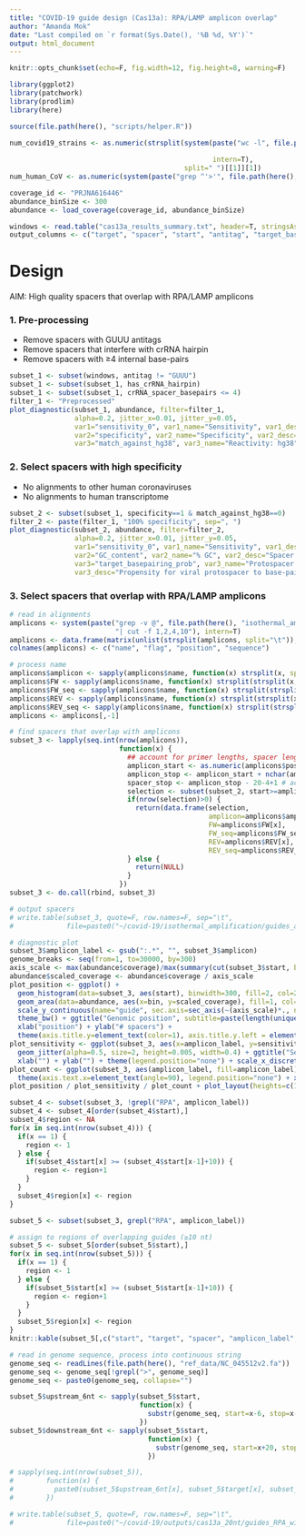 ```yaml
---
title: "COVID-19 guide design (Cas13a): RPA/LAMP amplicon overlap"
author: "Amanda Mok"
date: "Last compiled on `r format(Sys.Date(), '%B %d, %Y')`"
output: html_document
---
```


```r
knitr::opts_chunk$set(echo=F, fig.width=12, fig.height=8, warning=F)

library(ggplot2)
library(patchwork)
library(prodlim)
library(here)

source(file.path(here(), "scripts/helper.R"))
```

```r
num_covid19_strains <- as.numeric(strsplit(system(paste("wc -l", file.path(here(),
                                                                           "ref_data/gisaid_cov2020_alignment.txt")),
                                                  intern=T),
                                           split=" ")[[1]][1])
num_human_CoV <- as.numeric(system(paste("grep ^'>'", file.path(here(), "ref_data/human_CoV.fa"), "| wc -l"), intern=T))

coverage_id <- "PRJNA616446"
abundance_binSize <- 300
abundance <- load_coverage(coverage_id, abundance_binSize)

windows <- read.table("cas13a_results_summary.txt", header=T, stringsAsFactors=F)
output_columns <- c("target", "spacer", "start", "antitag", "target_basepairing_prob", "match_against_bosTau9")
```

# Design

AIM: High quality spacers that overlap with RPA/LAMP amplicons

### 1. Pre-processing

- Remove spacers with GUUU antitags
- Remove spacers that interfere with crRNA hairpin
- Remove spacers with ≥4 internal base-pairs

```r
subset_1 <- subset(windows, antitag != "GUUU")
subset_1 <- subset(subset_1, has_crRNA_hairpin)
subset_1 <- subset(subset_1, crRNA_spacer_basepairs <= 4)
filter_1 <- "Preprocessed"
plot_diagnostic(subset_1, abundance, filter=filter_1,
                alpha=0.2, jitter_x=0.01, jitter_y=0.05,
                var1="sensitivity_0", var1_name="Sensitivity", var1_desc="% SARS-CoV-2 genomes captured",
                var2="specificity", var2_name="Specificity", var2_desc="% human coronaviruses missed",
                var3="match_against_hg38", var3_name="Reactivity: hg38", var3_desc="# alignments to human transcriptome")
```

### 2. Select spacers with high specificity

- No alignments to other human coronaviruses
- No alignments to human transcriptome

```r
subset_2 <- subset(subset_1, specificity==1 & match_against_hg38==0)
filter_2 <- paste(filter_1, "100% specificity", sep=", ")
plot_diagnostic(subset_2, abundance, filter=filter_2,
                alpha=0.2, jitter_x=0.01, jitter_y=0.05,
                var1="sensitivity_0", var1_name="Sensitivity", var1_desc="% SARS-CoV-2 genomes captured",
                var2="GC_content", var2_name="% GC", var2_desc="Spacer GC content",
                var3="target_basepairing_prob", var3_name="Protospacer structure", 
                var3_desc="Propensity for viral protospacer to base-pair")
```

### 3. Select spacers that overlap with RPA/LAMP amplicons

```r
# read in alignments
amplicons <- system(paste("grep -v @", file.path(here(), "isothermal_amplification/amplicons_mapped.sam"), 
                          "| cut -f 1,2,4,10"), intern=T)
amplicons <- data.frame(matrix(unlist(strsplit(amplicons, split="\t")), byrow=T, ncol=4), stringsAsFactors=F)
colnames(amplicons) <- c("name", "flag", "position", "sequence")

# process name
amplicons$amplicon <- sapply(amplicons$name, function(x) strsplit(x, split=";")[[1]][1])
amplicons$FW <- sapply(amplicons$name, function(x) strsplit(strsplit(x, split=";")[[1]][2], split=":")[[1]][1])
amplicons$FW_seq <- sapply(amplicons$name, function(x) strsplit(strsplit(x, split=";")[[1]][2], split=":")[[1]][2])
amplicons$REV <- sapply(amplicons$name, function(x) strsplit(strsplit(x, split=";")[[1]][3], split=":")[[1]][1])
amplicons$REV_seq <- sapply(amplicons$name, function(x) strsplit(strsplit(x, split=";")[[1]][3], split=":")[[1]][2])
amplicons <- amplicons[,-1]

# find spacers that overlap with amplicons
subset_3 <- lapply(seq.int(nrow(amplicons)),
                           function(x) {
                             ## account for primer lengths, spacer length, and antitag
                             amplicon_start <- as.numeric(amplicons$position[x]) + nchar(amplicons$FW_seq[x])-1
                             amplicon_stop <- amplicon_start + nchar(amplicons$sequence[x]) - nchar(amplicons$REV_seq[x])+1
                             spacer_stop <- amplicon_stop - 20-4+1 # account for spacer length and antitag
                             selection <- subset(subset_2, start>=amplicon_start & start<=spacer_stop)
                             if(nrow(selection)>0) {
                               return(data.frame(selection,
                                                 amplicon=amplicons$amplicon[x],
                                                 FW=amplicons$FW[x],
                                                 FW_seq=amplicons$FW_seq[x],
                                                 REV=amplicons$REV[x],
                                                 REV_seq=amplicons$REV_seq[x]))
                             } else {
                               return(NULL)
                             }
                           })
subset_3 <- do.call(rbind, subset_3)

# output spacers
# write.table(subset_3, quote=F, row.names=F, sep="\t",
#             file=paste0("~/covid-19/isothermal_amplification/guides_amplicon_overlap_", format(Sys.time(), "%Y%m%d"), ".txt"))

# diagnostic plot
subset_3$amplicon_label <- gsub(":.*", "", subset_3$amplicon) 
genome_breaks <- seq(from=1, to=30000, by=300)
axis_scale <- max(abundance$coverage)/max(summary(cut(subset_3$start, breaks=genome_breaks)))
abundance$scaled_coverage <- abundance$coverage / axis_scale
plot_position <- ggplot() + 
  geom_histogram(data=subset_3, aes(start), binwidth=300, fill=2, col=2, alpha=0.5) + xlim(0, 30000) + 
  geom_area(data=abundance, aes(x=bin, y=scaled_coverage), fill=1, col=1, alpha=0.2) +
  scale_y_continuous(name="guide", sec.axis=sec_axis(~(axis_scale)*., name="virus")) +
  theme_bw() + ggtitle("Genomic position", subtitle=paste(length(unique(subset_3$start)), "spacers")) + 
  xlab("position") + ylab("# spacers") +
  theme(axis.title.y=element_text(color=1), axis.title.y.left = element_text(color=2))
plot_sensitivity <- ggplot(subset_3, aes(x=amplicon_label, y=sensitivity_01, col=amplicon_label)) + theme_bw() + 
  geom_jitter(alpha=0.5, size=2, height=0.005, width=0.4) + ggtitle("Sensitivity (allowing 1 mismatch)") + 
  xlab("") + ylab("") + theme(legend.position="none") + scale_x_discrete(labels=summary(as.factor(subset_3$amplicon_label)))
plot_count <- ggplot(subset_3, aes(amplicon_label, fill=amplicon_label)) + theme_bw() + geom_bar() +
  theme(axis.text.x=element_text(angle=90), legend.position="none") + xlab("")
plot_position / plot_sensitivity / plot_count + plot_layout(heights=c(1,2,1))
```

```r
subset_4 <- subset(subset_3, !grepl("RPA", amplicon_label))
subset_4 <- subset_4[order(subset_4$start),]
subset_4$region <- NA
for(x in seq.int(nrow(subset_4))) {
  if(x == 1) {
    region <- 1
  } else {
    if(subset_4$start[x] >= (subset_4$start[x-1]+10)) {
      region <- region+1
    }
  }
  subset_4$region[x] <- region
}
```

```r
subset_5 <- subset(subset_3, grepl("RPA", amplicon_label))

# assign to regions of overlapping guides (≥10 nt)
subset_5 <- subset_5[order(subset_5$start),]
for(x in seq.int(nrow(subset_5))) {
  if(x == 1) {
    region <- 1
  } else {
    if(subset_5$start[x] >= (subset_5$start[x-1]+10)) {
      region <- region+1
    }
  }
  subset_5$region[x] <- region
}
knitr::kable(subset_5[,c("start", "target", "spacer", "amplicon_label", "region")], row.names=F)

# read in genome sequence, process into continuous string
genome_seq <- readLines(file.path(here(), "ref_data/NC_045512v2.fa"))
genome_seq <- genome_seq[!grepl(">", genome_seq)]
genome_seq <- paste0(genome_seq, collapse="")

subset_5$upstream_6nt <- sapply(subset_5$start,
                                function(x) {
                                  substr(genome_seq, start=x-6, stop=x-1)
                                })
subset_5$downstream_6nt <- sapply(subset_5$start,
                                  function(x) {
                                    substr(genome_seq, start=x+20, stop=x+20+6-1)
                                  })

# sapply(seq.int(nrow(subset_5)),
#        function(x) {
#          paste0(subset_5$upstream_6nt[x], subset_5$target[x], subset_5$downstream_6nt[x])
#        })

# write.table(subset_5, quote=F, row.names=F, sep="\t",
#             file=paste0("~/covid-19/outputs/cas13a_20nt/guides_RPA_window_", format(Sys.time(), "%Y%m%d"), ".txt"))
```